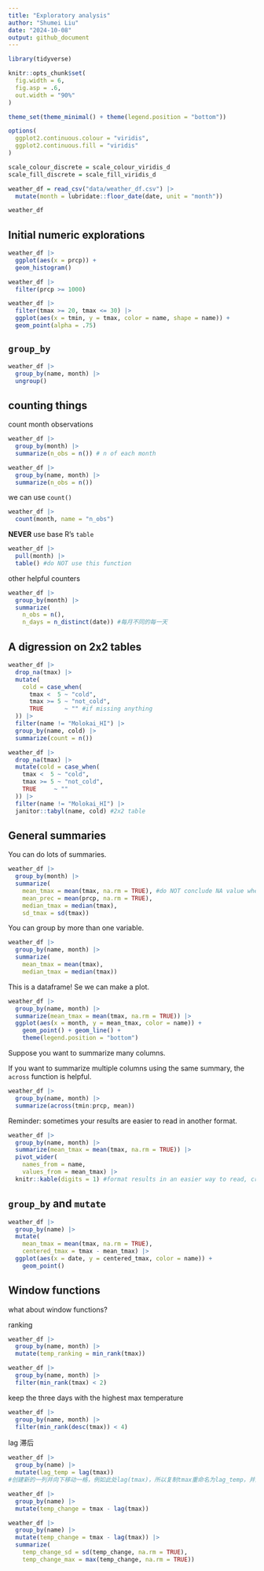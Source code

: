 ```yaml
---
title: "Exploratory analysis"
author: "Shumei Liu"
date: "2024-10-08"
output: github_document
---
```


```r
library(tidyverse)

knitr::opts_chunk$set(
  fig.width = 6,
  fig.asp = .6,
  out.width = "90%"
)

theme_set(theme_minimal() + theme(legend.position = "bottom"))

options(
  ggplot2.continuous.colour = "viridis",
  ggplot2.continuous.fill = "viridis"
)

scale_colour_discrete = scale_colour_viridis_d
scale_fill_discrete = scale_fill_viridis_d
```

```r
weather_df = read_csv("data/weather_df.csv") |>
  mutate(month = lubridate::floor_date(date, unit = "month"))

weather_df
```

## Initial numeric explorations

```r
weather_df |> 
  ggplot(aes(x = prcp)) + 
  geom_histogram()
```

```r
weather_df |> 
  filter(prcp >= 1000)
```

```r
weather_df |> 
  filter(tmax >= 20, tmax <= 30) |> 
  ggplot(aes(x = tmin, y = tmax, color = name, shape = name)) + 
  geom_point(alpha = .75)
```

## `group_by`

```r
weather_df |>
  group_by(name, month) |>
  ungroup()
```

## counting things

count month observations

```r
weather_df |>
  group_by(month) |>
  summarize(n_obs = n()) # n of each month
```

```r
weather_df |>
  group_by(name, month) |>
  summarize(n_obs = n())
```

we can use `count()`

```r
weather_df |>
  count(month, name = "n_obs")
```

**NEVER** use base R's `table`

```r
weather_df |>
  pull(month) |> 
  table() #do NOT use this function
```

other helpful counters

```r
weather_df |>
  group_by(month) |>
  summarize(
    n_obs = n(),
    n_days = n_distinct(date)) #每月不同的每一天
```

## A digression on 2x2 tables

```r
weather_df |> 
  drop_na(tmax) |> 
  mutate(
    cold = case_when(
      tmax <  5 ~ "cold",
      tmax >= 5 ~ "not_cold",
      TRUE      ~ "" #if missing anything
  )) |> 
  filter(name != "Molokai_HI") |> 
  group_by(name, cold) |> 
  summarize(count = n())
```


```r
weather_df |> 
  drop_na(tmax) |> 
  mutate(cold = case_when(
    tmax <  5 ~ "cold",
    tmax >= 5 ~ "not_cold",
    TRUE     ~ ""
  )) |> 
  filter(name != "Molokai_HI") |> 
  janitor::tabyl(name, cold) #2x2 table
```

## General summaries

You can do lots of summaries.

```r
weather_df |>
  group_by(month) |>
  summarize(
    mean_tmax = mean(tmax, na.rm = TRUE), #do NOT conclude NA value when doing calculation
    mean_prec = mean(prcp, na.rm = TRUE),
    median_tmax = median(tmax),
    sd_tmax = sd(tmax))
```

You can group by more than one variable.

```r
weather_df |>
  group_by(name, month) |>
  summarize(
    mean_tmax = mean(tmax),
    median_tmax = median(tmax))
```

This is a dataframe! Se we can make a plot.

```r
weather_df |>
  group_by(name, month) |>
  summarize(mean_tmax = mean(tmax, na.rm = TRUE)) |>
  ggplot(aes(x = month, y = mean_tmax, color = name)) + 
    geom_point() + geom_line() + 
    theme(legend.position = "bottom")
```

Suppose you want to summarize many columns.

If you want to summarize multiple columns using the same summary, the `across` function is helpful.

```r
weather_df |>
  group_by(name, month) |>
  summarize(across(tmin:prcp, mean))
```

Reminder: sometimes your results are easier to read in another format.

```r
weather_df |>
  group_by(name, month) |>
  summarize(mean_tmax = mean(tmax, na.rm = TRUE)) |> 
  pivot_wider(
    names_from = name,
    values_from = mean_tmax) |> 
  knitr::kable(digits = 1) #format results in an easier way to read, create a table
```

## `group_by` and `mutate`

```r
weather_df |>
  group_by(name) |>
  mutate(
    mean_tmax = mean(tmax, na.rm = TRUE),
    centered_tmax = tmax - mean_tmax) |> 
  ggplot(aes(x = date, y = centered_tmax, color = name)) + 
    geom_point() 
```

## Window functions

what about window functions?

ranking

```r
weather_df |>
  group_by(name, month) |>
  mutate(temp_ranking = min_rank(tmax))
```

```r
weather_df |>
  group_by(name, month) |>
  filter(min_rank(tmax) < 2)
```

keep the three days with the highest max temperature

```r
weather_df |>
  group_by(name, month) |>
  filter(min_rank(desc(tmax)) < 4)
```

lag 滞后

```r
weather_df |>
  group_by(name) |>
  mutate(lag_temp = lag(tmax)) 
#创建新的一列并向下移动一格，例如此处lag(tmax)，所以复制tmax重命名为lag_temp，并且相应的数据向下移动一格
```

```r
weather_df |>
  group_by(name) |>
  mutate(temp_change = tmax - lag(tmax))
```

```r
weather_df |>
  group_by(name) |>
  mutate(temp_change = tmax - lag(tmax)) |>
  summarize(
    temp_change_sd = sd(temp_change, na.rm = TRUE),
    temp_change_max = max(temp_change, na.rm = TRUE))
```






